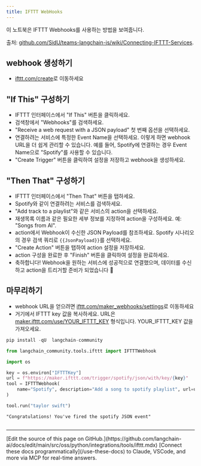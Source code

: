 ```yaml
---
title: IFTTT WebHooks
---
```


이 노트북은 IFTTT Webhooks를 사용하는 방법을 보여줍니다.

출처: [github.com/SidU/teams-langchain-js/wiki/Connecting-IFTTT-Services](https://github.com/SidU/teams-langchain-js/wiki/Connecting-IFTTT-Services).

## webhook 생성하기

- [ifttt.com/create](https://ifttt.com/create)로 이동하세요

## "If This" 구성하기

- IFTTT 인터페이스에서 "If This" 버튼을 클릭하세요.
- 검색창에서 "Webhooks"를 검색하세요.
- "Receive a web request with a JSON payload" 첫 번째 옵션을 선택하세요.
- 연결하려는 서비스에 특정한 Event Name을 선택하세요.
이렇게 하면 webhook URL을 더 쉽게 관리할 수 있습니다.
예를 들어, Spotify에 연결하는 경우 Event Name으로 "Spotify"를 사용할 수 있습니다.
- "Create Trigger" 버튼을 클릭하여 설정을 저장하고 webhook을 생성하세요.

## "Then That" 구성하기

- IFTTT 인터페이스에서 "Then That" 버튼을 탭하세요.
- Spotify와 같이 연결하려는 서비스를 검색하세요.
- "Add track to a playlist"와 같은 서비스의 action을 선택하세요.
- 재생목록 이름과 같은 필요한 세부 정보를 지정하여 action을 구성하세요.
예: "Songs from AI".
- action에서 Webhook이 수신한 JSON Payload를 참조하세요. Spotify
시나리오의 경우 검색 쿼리로 `{{JsonPayload}}`를 선택하세요.
- "Create Action" 버튼을 탭하여 action 설정을 저장하세요.
- action 구성을 완료한 후 "Finish" 버튼을 클릭하여
설정을 완료하세요.
- 축하합니다! Webhook을 원하는 서비스에 성공적으로 연결했으며,
데이터를 수신하고 action을 트리거할 준비가 되었습니다 🎉

## 마무리하기

- webhook URL을 얻으려면 [ifttt.com/maker_webhooks/settings](https://ifttt.com/maker_webhooks/settings)로 이동하세요
- 거기에서 IFTTT key 값을 복사하세요. URL은
[maker.ifttt.com/use/YOUR_IFTTT_KEY](https://maker.ifttt.com/use/YOUR_IFTTT_KEY) 형식입니다. YOUR_IFTTT_KEY 값을 가져오세요.

```python
pip install -qU  langchain-community
```

```python
from langchain_community.tools.ifttt import IFTTTWebhook
```

```python
import os

key = os.environ["IFTTTKey"]
url = f"https://maker.ifttt.com/trigger/spotify/json/with/key/{key}"
tool = IFTTTWebhook(
    name="Spotify", description="Add a song to spotify playlist", url=url
)
```

```python
tool.run("taylor swift")
```

```output
"Congratulations! You've fired the spotify JSON event"
```

```python

```

---

<Callout icon="pen-to-square" iconType="regular">
    [Edit the source of this page on GitHub.](https://github.com/langchain-ai/docs/edit/main/src/oss/python/integrations/tools/ifttt.mdx)
</Callout>
<Tip icon="terminal" iconType="regular">
    [Connect these docs programmatically](/use-these-docs) to Claude, VSCode, and more via MCP for    real-time answers.
</Tip>
